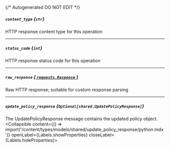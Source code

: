 {/* Autogenerated DO NOT EDIT  */}

##### `content_type` *{`str`}*
HTTP response content type for this operation

---
##### `status_code` *{`int`}*
HTTP response status code for this operation

---
##### `raw_response` [*{ `requests.Response` }*](https://requests.readthedocs.io/en/latest/api/#requests.Response)
Raw HTTP response; suitable for custom response parsing

---
##### `update_policy_response` *{`Optional[shared.UpdatePolicyResponse]`}*
The UpdatePolicyResponse message contains the updated policy object.
<Collapsible content={() => import('/content/types/models/shared/update_policy_response/python.mdx')} openLabel={Labels.showProperties} closeLabel={Labels.hideProperties}>
</Collapsible>


